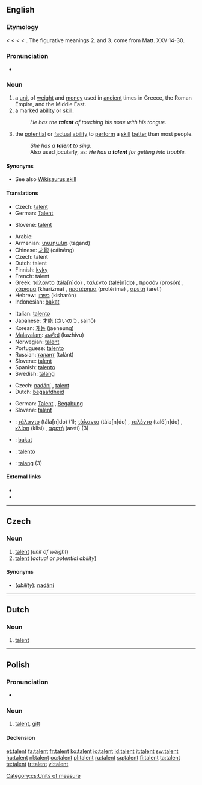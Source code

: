 {{also|Talent}}
==English==

{{wikipedia}}

===Etymology===
< {{etyl|enm}} {{term|talent|lang=enm}} < {{etyl|fro}} {{term|talent|lang=fro||a talent, also will, inclination, desire}} < {{etyl|la|en}} {{term|talentum||a Grecian weight; a talent of money|lang=la}} < {{etyl|grc|en}} {{term|τάλαντον||balance, a particular weight, esp. of gold, sum of money, a talent|tr=talanton|lang=grc|sc=polytonic}}. The figurative meanings 2. and 3. come from Matt. XXV 14-30.

===Pronunciation===
* {{audio|En-us-talent.ogg|Audio (US)}}

===Noun===
{{en-noun}}

# a [[unit]] of [[weight]] and [[money]] used in [[ancient]] times in Greece, the Roman Empire, and the Middle East.
# a marked [[ability]] or [[skill]].
#: ''He has the '''talent''' of touching his nose with his tongue.''
# the [[potential]] or [[factual]] [[ability]] to [[perform]] a [[skill]] [[better]] than most people.
#: ''She has a '''talent''' to sing.''
#: Also used jocularly, as: ''He has a '''talent''' for getting into trouble.''

====Synonyms====
* See also [[Wikisaurus:skill]]

====Translations====
{{trans-top|unit of weight and money}}
* Czech: [[#Czech|talent]] {{m}}
* German: [[Talent]] {{n}}
{{trans-mid}}
* Slovene: [[talent]] {{m}}
{{trans-bottom}}

{{trans-top|marked ability or skill}}
* Arabic: {{Arab|[[موهبة]]}} {{unicode|(máuhiba)}} {{f}}
* Armenian: [[տաղանդ]] (taġand)
* Chinese: [[才能]] (cáinéng)
* Czech: talent
* Dutch: talent
* Finnish: [[kyky]]
* French: talent {{m}}
* Greek: [[τάλαντο]] (tála[n]do) {{n}}, [[ταλέντο]] (talé[n]do) {{n}}, [[προσόν]] (prosón) {{n}}, [[χάρισμα]] (khárizma) {{n}}, [[προτέρημα]] (protérima) {{n}}, [[αρετή]] (aretí) {{f}}
* Hebrew: [[כשרון]] (kisharón) {{m}}
* Indonesian: [[bakat]]
{{trans-mid}}
* Italian: [[talento]] {{m}}
* Japanese: [[才能]] (さいのう, sainō)
* Korean: [[재능]] (jaeneung)
* [[Malayalam]]: [[കഴിവ്]] (kazhivu)
* Norwegian: [[talent]] {{m}}
* Portuguese: [[talento]] {{m}}
* Russian: [[талант]] (talánt) {{m}}
* Slovene: [[talent]] {{m}}
* Spanish: [[talento]] {{m}}
* Swedish: [[talang]] {{c}}
{{trans-bottom}}

{{trans-top|potential or factual ability to perform a skill better than most people}}
* Czech: [[nadání]] {{n}}, [[#Czech|talent]] {{m}}
* Dutch: [[begaafdheid]] {{f}}
{{trans-mid}}
* German: [[Talent]] {{n}}, [[Begabung]] {{f}}
* Slovene: [[talent]] {{m}}
{{trans-bottom}}

{{checktrans-top}}
<!--added {{ttbc}}s here.-->
* {{ttbc|Greek}}: [[τάλαντο]] (tála[n]do) {{n}} (1); [[τάλαντο]] (tála[n]do) {{n}}, [[ταλέντο]] (talé[n]do) {{n}}, [[κλίση]] (klísi) {{f}}, [[αρετή]] (aretí) {{f}} (3)
* {{ttbc|Indonesian}}: [[bakat]]
{{trans-mid}}
* {{ttbc|Portuguese}}: [[talento]] {{m}}
* {{ttbc|Swedish}}: [[talang]] {{c}} (3)
{{trans-bottom}}

====External links====
* {{R:Webster 1913}}
* {{R:Century 1911}}

----

==Czech==

===Noun===
{{cs-noun|g=m}}

# [[#English|talent]] (''unit of weight'')
# [[#English|talent]] (''actual or potential ability'')

====Synonyms====
* (''ability''): [[nadání]] {{n}}

[[Category:cs:Units of measure]]

----

==Dutch==

===Noun===
{{nl-noun|g=n|talenten|talentje}}

# [[talent#English|talent]]

----

==Polish==

===Pronunciation===
* {{IPA|[ˈtalɛnt]|lang=pl}}

===Noun===
{{infl|pl|noun|g=m}}

# [[talent]], [[gift]]

====Declension====
{{pl-decl-noun
|talent|talenty
|talentu|talentów
|talentowi|talentom
|talent|talenty
|talentem|talentami
|talencie|talentach
|talencie|talenty
}}

[[et:talent]]
[[fa:talent]]
[[fr:talent]]
[[ko:talent]]
[[io:talent]]
[[id:talent]]
[[it:talent]]
[[sw:talent]]
[[hu:talent]]
[[nl:talent]]
[[oc:talent]]
[[pl:talent]]
[[ru:talent]]
[[sq:talent]]
[[fi:talent]]
[[ta:talent]]
[[te:talent]]
[[tr:talent]]
[[vi:talent]]